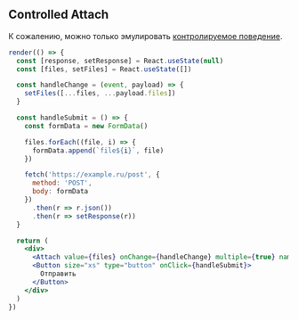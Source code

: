 ## Controlled Attach

К сожалению, можно только эмулировать [контролируемое поведение](https://ru.reactjs.org/docs/uncontrolled-components.html#the-file-input-tag).

```jsx live
render(() => {
  const [response, setResponse] = React.useState(null)
  const [files, setFiles] = React.useState([])

  const handleChange = (event, payload) => {
    setFiles([...files, ...payload.files])
  }

  const handleSubmit = () => {
    const formData = new FormData()

    files.forEach((file, i) => {
      formData.append(`file${i}`, file)
    })

    fetch('https://example.ru/post', {
      method: 'POST',
      body: formData
    })
      .then(r => r.json())
      .then(r => setResponse(r))
  }

  return (
    <div>
      <Attach value={files} onChange={handleChange} multiple={true} name="file" onClear={() => setFiles([])} />
      <Button size="xs" type="button" onClick={handleSubmit}>
        Отправить
      </Button>
    </div>
  )
})
```
